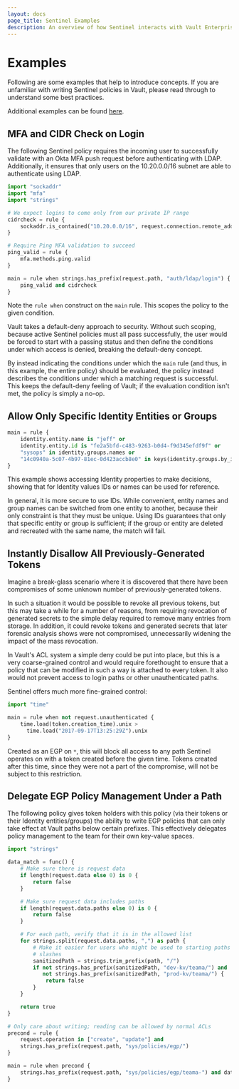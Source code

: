 ```yaml
---
layout: docs
page_title: Sentinel Examples
description: An overview of how Sentinel interacts with Vault Enterprise.
---
```


# Examples

Following are some examples that help to introduce concepts. If you are
unfamiliar with writing Sentinel policies in Vault, please read through to
understand some best practices.

Additional examples can be found [here](https://github.com/hashicorp/vault-guides/tree/master/governance).

## MFA and CIDR Check on Login

The following Sentinel policy requires the incoming user to successfully
validate with an Okta MFA push request before authenticating with LDAP.
Additionally, it ensures that only users on the 10.20.0.0/16 subnet are able to
authenticate using LDAP.

```python
import "sockaddr"
import "mfa"
import "strings"

# We expect logins to come only from our private IP range
cidrcheck = rule {
    sockaddr.is_contained("10.20.0.0/16", request.connection.remote_addr)
}

# Require Ping MFA validation to succeed
ping_valid = rule {
    mfa.methods.ping.valid
}

main = rule when strings.has_prefix(request.path, "auth/ldap/login") {
    ping_valid and cidrcheck
}
```

Note the `rule when` construct on the `main` rule. This scopes the policy to
the given condition.

Vault takes a default-deny approach to security. Without such scoping, because
active Sentinel policies must all pass successfully, the user would be forced
to start with a passing status and then define the conditions under which
access is denied, breaking the default-deny concept.

By instead indicating the conditions under which the `main` rule (and thus, in
this example, the entire policy) should be evaluated, the policy instead
describes the conditions under which a matching request is successful. This
keeps the default-deny feeling of Vault; if the evaluation condition isn't met,
the policy is simply a no-op.

## Allow Only Specific Identity Entities or Groups

```python
main = rule {
    identity.entity.name is "jeff" or
    identity.entity.id is "fe2a5bfd-c483-9263-b0d4-f9d345efdf9f" or
    "sysops" in identity.groups.names or
    "14c0940a-5c07-4b97-81ec-0d423accb8e0" in keys(identity.groups.by_id)
}
```

This example shows accessing Identity properties to make decisions, showing
that for Identity values IDs or names can be used for reference.

In general, it is more secure to use IDs. While convenient, entity names and
group names can be switched from one entity to another, because their only
constraint is that they must be unique. Using IDs guarantees that only that
specific entity or group is sufficient; if the group or entity are deleted and
recreated with the same name, the match will fail.

## Instantly Disallow All Previously-Generated Tokens

Imagine a break-glass scenario where it is discovered that there have been
compromises of some unknown number of previously-generated tokens.

In such a situation it would be possible to revoke all previous tokens, but
this may take a while for a number of reasons, from requiring revocation of
generated secrets to the simple delay required to remove many entries from
storage. In addition, it could revoke tokens and generated secrets that later
forensic analysis shows were not compromised, unnecessarily widening the impact
of the mass revocation.

In Vault's ACL system a simple deny could be put into place, but this is a very
coarse-grained control and would require forethought to ensure that a policy
that can be modified in such a way is attached to every token. It also would
not prevent access to login paths or other unauthenticated paths.

Sentinel offers much more fine-grained control:

```python
import "time"

main = rule when not request.unauthenticated {
    time.load(token.creation_time).unix >
      time.load("2017-09-17T13:25:29Z").unix
}
```

Created as an EGP on `*`, this will block all access to any path Sentinel
operates on with a token created before the given time. Tokens created after
this time, since they were not a part of the compromise, will not be subject to
this restriction.

## Delegate EGP Policy Management Under a Path

The following policy gives token holders with this policy (via their tokens or
their Identity entities/groups) the ability to write EGP policies that can only
take effect at Vault paths below certain prefixes. This effectively delegates
policy management to the team for their own key-value spaces.

```python
import "strings"

data_match = func() {
    # Make sure there is request data
    if length(request.data else 0) is 0 {
        return false
    }

    # Make sure request data includes paths
    if length(request.data.paths else 0) is 0 {
        return false
    }

    # For each path, verify that it is in the allowed list
    for strings.split(request.data.paths, ",") as path {
        # Make it easier for users who might be used to starting paths with
        # slashes
        sanitizedPath = strings.trim_prefix(path, "/")
        if not strings.has_prefix(sanitizedPath, "dev-kv/teama/") and
           not strings.has_prefix(sanitizedPath, "prod-kv/teama/") {
            return false
        }
    }

    return true
}

# Only care about writing; reading can be allowed by normal ACLs
precond = rule {
    request.operation in ["create", "update"] and
    strings.has_prefix(request.path, "sys/policies/egp/")
}

main = rule when precond {
    strings.has_prefix(request.path, "sys/policies/egp/teama-") and data_match()
}
```
